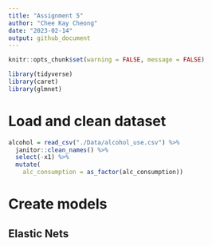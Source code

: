 ```yaml
---
title: "Assignment 5"
author: "Chee Kay Cheong"
date: "2023-02-14"
output: github_document
---
```


```r
knitr::opts_chunk$set(warning = FALSE, message = FALSE)

library(tidyverse) 
library(caret) 
library(glmnet)
```

# Load and clean dataset

```r
alcohol = read_csv("./Data/alcohol_use.csv") %>%  
  janitor::clean_names() %>% 
  select(-x1) %>% 
  mutate(
    alc_consumption = as_factor(alc_consumption))
```

# Create models

## Elastic Nets


